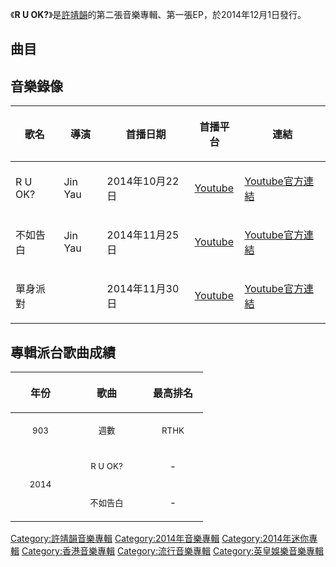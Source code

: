 {{Album infobox | <!-- See Wikipedia:WikiProject_Albums -->
| Name          = R U OK?
| Type          = [[EP|EP]]
| Artist        = [[許靖韻|許靖韻]]
| Cover         = 許靖韻 R U OK.jpg
| Released      = 2014年12月1日
| Recorded      = 2014年
| Genre         = 粵語
| Length        = 14:58
| Label         = [[英皇娛樂|英皇娛樂]]
| Last album    = [[Angela_(許靖韻專輯)|Angela]]<br>（2013年）
| This album    = '''R U OK?'''<br>（2014年）
| Next album    = [[大個之後|大個之後]]<br>（2016年）
}}

《'''R U OK?'''》是[[許靖韻|許靖韻]]的第二張音樂專輯、第一張EP，於2014年12月1日發行。

==曲目==
{{Tracklist
| headline = CD
| total_length = 14:58

| title1 = R U OK?
| music1 = [[趙英秀|趙英秀]]（{{lang|ko|조영수}}）
| lyrics1 = [[李峻一|李峻一]]
| arranger1 = 趙英秀
| producer1 = [[小池石良|小池石良]]
| longnote1 = 改編自{{Link-ko|金可琳|김그림}}（{{lang|ko|김그림}}）的《Okay》
| length1 = 3:40

| title2 = 單身派對
| music2 = [[Lara_Nahum|Lara Nahum]]、[[Michael_Grant|Michael Grant]]
| lyrics2 = [[林若寧|林若寧]]
| arranger2 = [[藝琛|藝琛]]
| producer2 = [[梁錫池|梁錫池]]
| longnote2 = 
| length2 = 4:01

| title3 = 不如告白
| music3 = [[徐浩_(歌手)|徐浩]]
| lyrics3 = [[C君|C君]]
| arranger3 = [[周錫漢|Randy Chow]]、徐浩
| producer3 = 徐浩、Randy Chow
| longnote3 = 
| length3 = 4:02

| title4 = 我和別人不一樣
| music4 = [[張家誠|張家誠]]
| lyrics4 = [[崔恕|崔恕]]
| arranger4 = 張家誠
| producer4 = 張家誠
| longnote4 = 
| length4 = 3:16
}}
{{Track listing
| collapsed = 
| headline = DVD
| total_length = 12:05
| title1 = R U OK?
| title2 = 單身派對
| title3 = 不如告白
}}

== 音樂錄像 ==
{|class="wikitable sortable" style="text-align:center"
|-
!歌名
!導演
!首播日期
!首播平台
!連結
|-
| R U OK? || Jin Yau || 2014年10月22日 || [[Youtube|Youtube]] || [https://www.youtube.com/watch?v=OWVSrsLd6Aw Youtube官方連結]{{Wayback|url=https://www.youtube.com/watch?v=OWVSrsLd6Aw |date=20151009042152 }}
|-
| 不如告白 || Jin Yau || 2014年11月25日 || [[Youtube|Youtube]] || [https://www.youtube.com/watch?v=gBH6P7OByjU Youtube官方連結]{{Wayback|url=https://www.youtube.com/watch?v=gBH6P7OByjU |date=20160401224548 }}
|-
| 單身派對 ||  || 2014年11月30日 || [[Youtube|Youtube]] || [https://www.youtube.com/watch?v=YVzJdUe3XuE Youtube官方連結]{{Wayback|url=https://www.youtube.com/watch?v=YVzJdUe3XuE |date=20160402002231 }}
|}

== 專輯派台歌曲成績 ==
{| class="wikitable"
!align="center" rowspan="2" | 年份
!align="center" rowspan="2" | 歌曲
!align="center" colspan="8" | 最高排名
|-
!width="80"|<small>903</small> !! width="100"|<small>週數</small> !! width="80"|<small>RTHK</small> !! width="100"|<small>週數</small> !! width="80"|<small>997</small> !! width="100"|<small>週數</small> !! width="80"|<small>TVB</small> !! width="100"|<small>週數</small>
|-
|align="center" rowspan="2"|<small>2014</small> ||align="center"| <small>R U OK?</small> ||align="center"| - ||align="center"| - ||align="center"| - ||align="center"| - ||align="center"| 2 ||align="center"| 3 ||align="center"| 9 ||align="center"| 2
|-
|align="center"| <small>不如告白</small> ||align="center"| - ||align="center"| - ||align="center"| 12 ||align="center"| 4 ||align="center"| - ||align="center"| - ||align="center"| 3 ||align="center"| 5
|}

[[Category:許靖韻音樂專輯|Category:許靖韻音樂專輯]]
[[Category:2014年音樂專輯|Category:2014年音樂專輯]]
[[Category:2014年迷你專輯|Category:2014年迷你專輯]]
[[Category:香港音樂專輯|Category:香港音樂專輯]]
[[Category:流行音樂專輯|Category:流行音樂專輯]]
[[Category:英皇娛樂音樂專輯|Category:英皇娛樂音樂專輯]]